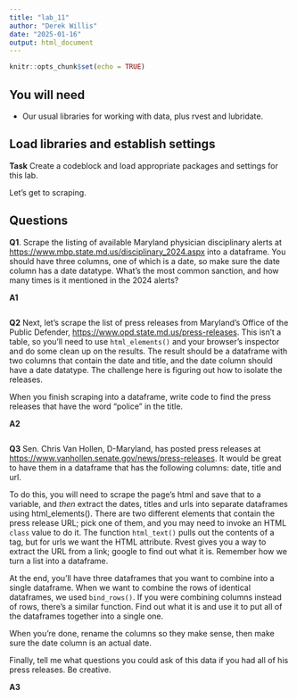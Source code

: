 ```yaml
---
title: "lab_11"
author: "Derek Willis"
date: "2025-01-16"
output: html_document
---
```


```r
knitr::opts_chunk$set(echo = TRUE)
```

## You will need

-   Our usual libraries for working with data, plus rvest and lubridate.

## Load libraries and establish settings

**Task** Create a codeblock and load appropriate packages and settings for this lab.



Let's get to scraping.

## Questions

**Q1**. Scrape the listing of available Maryland physician disciplinary alerts at <https://www.mbp.state.md.us/disciplinary_2024.aspx> into a dataframe. You should have three columns, one of which is a date, so make sure the date column has a date datatype. What's the most common sanction, and how many times is it mentioned in the 2024 alerts?

**A1** 

```r

```

**Q2** Next, let's scrape the list of press releases from Maryland's Office of the Public Defender, <https://www.opd.state.md.us/press-releases>. This isn't a table, so you'll need to use `html_elements()` and your browser's inspector and do some clean up on the results. The result should be a dataframe with two columns that contain the date and title, and the date column should have a date datatype. The challenge here is figuring out how to isolate the releases.

When you finish scraping into a dataframe, write code to find the press releases that have the word "police" in the title.

**A2** 

```r

```

**Q3** Sen. Chris Van Hollen, D-Maryland, has posted press releases at <https://www.vanhollen.senate.gov/news/press-releases>. It would be great to have them in a dataframe that has the following columns: date, title and url.

To do this, you will need to scrape the page's html and save that to a variable, and *then* extract the dates, titles and urls into separate dataframes using html_elements(). There are two different elements that contain the press release URL; pick one of them, and you may need to invoke an HTML `class` value to do it. The function `html_text()` pulls out the contents of a tag, but for urls we want the HTML attribute. Rvest gives you a way to extract the URL from a link; google to find out what it is. Remember how we turn a list into a dataframe.

At the end, you'll have three dataframes that you want to combine into a single dataframe. When we want to combine the rows of identical dataframes, we used `bind_rows()`. If you were combining columns instead of rows, there's a similar function. Find out what it is and use it to put all of the dataframes together into a single one.

When you're done, rename the columns so they make sense, then make sure the date column is an actual date.

Finally, tell me what questions you could ask of this data if you had all of his press releases. Be creative.

**A3**

```r

```
